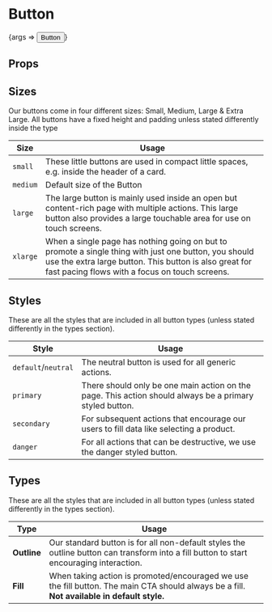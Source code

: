 
<Meta title="Components/Button" component={Button} />

# Button

<Preview>
  <Story name="Playground">{args => <Button {...args}>Button</Button>}</Story>
</Preview>

## Props

<Props story="Playground" />

## Sizes

Our buttons come in four different sizes: Small, Medium, Large & Extra Large. All buttons have a fixed height and padding unless stated differently inside the type

| Size     | Usage                                                                                                                                                                                                             |
| -------- | ----------------------------------------------------------------------------------------------------------------------------------------------------------------------------------------------------------------- |
| `small`  | These little buttons are used in compact little spaces, e.g. inside the header of a card.                                                                                                                         |
| `medium` | Default size of the Button                                                                                                                                                                                        |
| `large`  | The large button is mainly used inside an open but content-rich page with multiple actions. This large button also provides a large touchable area for use on touch screens.                                      |
| `xlarge` | When a single page has nothing going on but to promote a single thing with just one button, you should use the extra large button. This button is also great for fast pacing flows with a focus on touch screens. |

## Styles

These are all the styles that are included in all button types (unless stated differently in the types section).

| Style               | Usage                                                                                                   |
| ------------------- | ------------------------------------------------------------------------------------------------------- |
| `default`/`neutral` | The neutral button is used for all generic actions.                                                     |
| `primary`           | There should only be one main action on the page. This action should always be a primary styled button. |
| `secondary`         | For subsequent actions that encourage our users to fill data like selecting a product.                  |
| `danger`            | For all actions that can be destructive, we use the danger styled button.                               |

## Types

These are all the styles that are included in all button types (unless stated differently in the types section).

| Type        | Usage                                                                                                                                       |
| ----------- | ------------------------------------------------------------------------------------------------------------------------------------------- |
| **Outline** | Our standard button is for all non-default styles the outline button can transform into a fill button to start encouraging interaction.     |
| **Fill**    | When taking action is promoted/encouraged we use the fill button. The main CTA should always be a fill. **Not available in default style.** |

